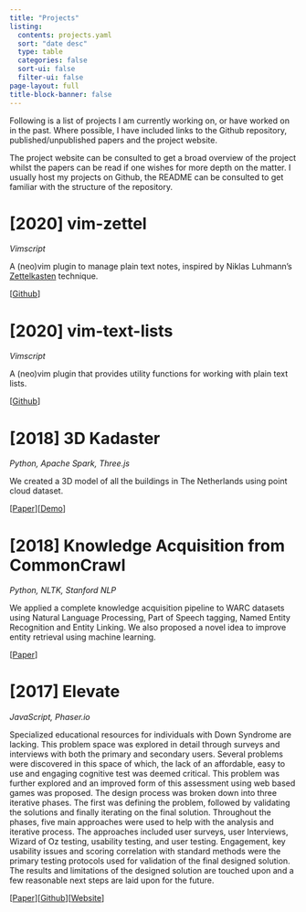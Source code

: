 ```yaml
---
title: "Projects"
listing:
  contents: projects.yaml
  sort: "date desc"
  type: table
  categories: false
  sort-ui: false
  filter-ui: false
page-layout: full
title-block-banner: false
---
```


Following is a list of projects I am currently working on, or have
worked on in the past. Where possible, I have included links to the
Github repository, published/unpublished papers and the project
website.

The project website can be consulted to get a broad overview of the
project whilst the papers can be read if one wishes for more depth on
the matter. I usually host my projects on Github, the README can be
consulted to get familiar with the structure of the repository.

# [2020] vim-zettel

*Vimscript*

A (neo)vim plugin to manage plain text notes, inspired by Niklas
Luhmann's [Zettelkasten](https://en.wikipedia.org/wiki/Zettelkasten)
technique.

[[Github](https://github.com/arumoy-shome/vim-zettel/)]

# [2020] vim-text-lists

*Vimscript*

A (neo)vim plugin that provides utility functions for working with
plain text lists.

[[Github](https://github.com/arumoy-shome/vim-text-lists)]

# [2018] 3D Kadaster

*Python, Apache Spark, Three.js*

We created a 3D model of all the buildings in The Netherlands using
point cloud dataset.

[[Paper](assets/pdf/kadaster.pdf)][[Demo](https://arumoy.me/3d-kadaster)]

# [2018] Knowledge Acquisition from CommonCrawl

*Python, NLTK, Stanford NLP*

We applied a complete knowledge acquisition pipeline to WARC datasets
using Natural Language Processing, Part of Speech tagging, Named
Entity Recognition and Entity Linking. We also proposed a novel idea
to improve entity retrieval using machine learning.

[[Paper](assets/pdf/wdp.pdf)]

# [2017] Elevate

*JavaScript, Phaser.io*

Specialized educational resources for individuals with Down Syndrome
are lacking. This problem space was explored in detail through surveys
and interviews with both the primary and secondary users. Several
problems were discovered in this space of which, the lack of an
affordable, easy to use and engaging cognitive test was deemed
critical. This problem was further explored and an improved form of
this assessment using web based games was proposed. The design process
was broken down into three iterative phases. The first was defining
the problem, followed by validating the solutions and finally
iterating on the final solution. Throughout the phases, five main
approaches were used to help with the analysis and iterative process.
The approaches included user surveys, user Interviews, Wizard of Oz
testing, usability testing, and user testing. Engagement, key
usability issues and scoring correlation with standard methods were
the primary testing protocols used for validation of the final
designed solution. The results and limitations of the designed
solution are touched upon and a few reasonable next steps are laid
upon for the future.

[[Paper](assets/pdf/elevate.pdf)][[Github](https://github.com/arumoy-shome/elevate)][[Website](https://arumoy.me/elevate)]
